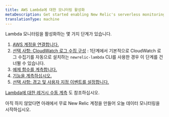 ```yaml
---
title: AWS Lambda에 대한 모니터링 활성화
metaDescription: Get started enabling New Relic's serverless monitoring for AWS Lambda.
translationType: machine
---
```


Lambda 모니터링을 활성화하는 몇 가지 단계가 있습니다.

1. [AWS 계정을 연결합니다.](/docs/serverless-function-monitoring/aws-lambda-monitoring/enable-lambda-monitoring/account-linking)
2. [선택 사항: CloudWatch 로그 수집 구성](/docs/logs/enable-log-management-new-relic/enable-log-monitoring-new-relic/aws-lambda-sending-cloudwatch-logs) : 1단계에서 기본적으로 CloudWatch 로그 수집기를 자동으로 설치하는 `newrelic-lambda` CLI를 사용한 경우 이 단계를 건너뛸 수 있습니다.
3. [예제 함수를 계측합니다.](/docs/serverless-function-monitoring/aws-lambda-monitoring/enable-lambda-monitoring/instrument-example)
4. [기능을 계측하십시오.](/docs/serverless-function-monitoring/aws-lambda-monitoring/enable-lambda-monitoring/instrument-your-own)
5. [선택 사항: 경고 및 사용자 지정 이벤트를 설정합니다.](/docs/serverless-function-monitoring/aws-lambda-monitoring/enable-lambda-monitoring/configure-serverless-monitoring-aws-lambda)

[Lambda에 대한 레거시 수동 계측](/docs/serverless-function-monitoring/aws-lambda-monitoring/enable-lambda-monitoring/enable-serverless-monitoring-aws-lambda-legacy) 도 참조하십시오.

<InstallFeedback/>

아직 하지 않았다면 아래에서 무료 New Relic 계정을 만들어 오늘 데이터 모니터링을 시작하십시오.

<InlineSignup/>
